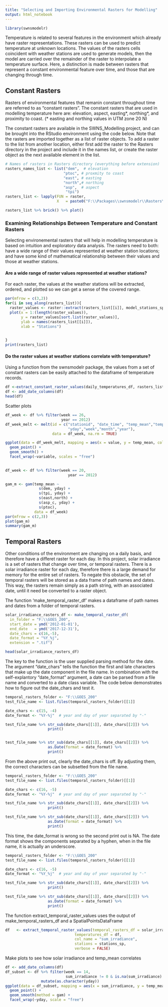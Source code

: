 ```yaml
---
title: "Selecting and Importing Environmental Rasters for Modelling"
output: html_notebook
---
```

```r
library(swnsmodelr)
```

Temperature is related to several features in the environment which already have raster representations. These rasters can be used to predict temperature at unknown locations. The values of the rasters cells coincident with weather stations are used to generate models, then the model are carried over the remainder of the raster to interpolate a temperature surface.
Here, a distinction is made between rasters that represent a constant environmental feature over time,
and those that are changing through time.

## Constant Rasters
Rasters of environmental features that remanin constant throughout time are referred to as "constant rasters". The constant rasters that are used in modelling temperature here are: elevation, aspect, easting\*, northing\*, and proximity to coast. (\* easting and northing values in UTM zone 20 N)

The constant rasters are available in the SWNS_Modelling project, and can be brought into the RStudio environment using the code below. Note that the rasters are imported together as a list of raster objects. To add a raster to the list from another location, either first add the raster to the Rasters directory in the project and include it in the names list, or create the raster object as the next available element in the list.
```r
# Names of rasters in Rasters directory (everything before extension)
rasters_names_list <- list("dem",  # elevation
                          "ptoc", # proxmity to coast
                          "east", # easting
                          "north",# northing
                          "asp",  # aspect
                           "tpi")
rasters_list <- lapply(FUN = raster,
                       X   = paste0("F:\\Packages\\swnsmodelr\\Rasters\\200\\",rasters_names_list, ".tif"))

rasters_list %>% brick() %>% plot()


```



### Examining Relationships Between Temperature and Constant Rasters

Selecting environemental rasters that will help in modelling temperature is based on intuition and exploratory data analysis. The rasters need to both: have a wide range of their values represented at weather station locations; and have some kind of mathematical relationship between their values and those at weather stations.

#### Are a wide range of raster values represented at weather stations?
For each raster, the values at the weather stations will be extracted, ordered, and plotted so we can get a sense of the covered range.
```r
par(mfrow = c(3,2))
for(i in seq_along(rasters_list)){
  raster_values <- raster::extract(rasters_list[[i]], model_stations_sp) 
  plot(x = 1:(length(raster_values)),
       y = raster_values[sort.list(raster_values)], 
       ylab = names(rasters_list[[i]]),
       xlab = "Stations")

  
}
print(rasters_list)
```


#### Do the raster values at weather stations correlate with temperature?

Using a function from the swnsmodelr package, the values from a set of constant rasters can be easily attached to the dataframe of temperature records. 

```r
df <-extract_constant_raster_values(daily_temperatures_df, rasters_list)
df <- add_date_columns(df)
head(df)
```




Scatter plots
```r

df_week <- df %>% filter(week == 26,
                         year == 2012)
df_week_melt <- melt(id = c("stationid", "date_time", "temp_mean","temp_min","temp_max","EASTING","NORTHING",
                            "yday","week","month","year"),
                     data = df_week, na.rm = TRUE)

ggplot(data = df_week_melt, mapping = aes(x = value, y = temp_mean, colour = yday)) +
  geom_point() +
  geom_smooth() +
  facet_wrap(~variable, scales = "free")
    

```



```r

df_week <- df %>% filter(week == 20,
                            year == 2012)

gam_m <- gam(temp_mean ~
               s(dem, yday) +
               s(tpi, yday) +
               s(east,north) +
               s(asp_c, yday) +
               s(ptoc),
             data = df_week)
par(mfrow = c(2,3))
plot(gam_m)
summary(gam_m)


```




## Temporal Rasters

Other conditions of the environment are changing on a daily basis, and therefore have a differet raster for each day. In this project, solar irradiance is a set of rasters that change over time, or temporal rasters. There is a solar irradiance raster for each day, therefore there is a large demand for memory for the entire set of rasters. To negate this obstacle, the set of temporal rasters will be stored as a data frame of path names and dates. This way, the rasters remain simply as a path string, with an associated date, until it need be converted to a raster object. 


The function 'make_temporal_raster_df' makes a dataframe of path names and dates from a folder of temporal rasters.

```r
solar_irradiance_rasters_df <- make_temporal_raster_df(
  in_folder = "F:\\GOES_200",
  start_date = ymd('2012-01-01'),
  end_date   = ymd('2017-12-31'),
  date_chars = c(16,-5),
  date_format = "%Y_%j",
  extension = ".tif")

head(solar_irradiance_rasters_df)
```

The key to the function is the user supplied parsing method for the date. The argument "date_chars" tells the function the first and late characters that make up the date component in the file name. In combination with the self-explantory "date_format" argument, a date can be parsed from a file name and converted to a date class variable. The code below demonstrates how to figure out the date_chars and test it.

```r
temporal_rasters_folder <- "F:\\GOES_200"
test_file_name <- list.files(temporal_rasters_folder)[[1]]

date_chars <- c(15, -4)
date_format <- "%Y-%j"  # year and day of year separated by "-"

test_file_name %>% str_sub(date_chars[[1]], date_chars[[2]]) %>%
                   print()


test_file_name %>% str_sub(date_chars[[1]], date_chars[[2]]) %>%
                   as.Date(format = date_format) %>%
                   print()

```

From the above print out, clearly the date_chars is off. By adjusting them, the correct characters can be subsetted from the file name.



```r
temporal_rasters_folder <- "F:\\GOES_200"
test_file_name <- list.files(temporal_rasters_folder)[[1]]

date_chars <- c(16, -5)
date_format <- "%Y-%j"  # year and day of year separated by "-"

test_file_name %>% str_sub(date_chars[[1]], date_chars[[2]]) %>%
                   print()

test_file_name %>% str_sub(date_chars[[1]], date_chars[[2]]) %>%
                   as.Date(format = date_format) %>%
                   print()
```



This time, the date_format is wrong so the second print out is NA. The date format shows the components separated by a hyphen, when in the file name, it is actually an underscore.
```r
temporal_rasters_folder <- "F:\\GOES_200"
test_file_name <- list.files(temporal_rasters_folder)[[1]]

date_chars <- c(16, -5)
date_format <- "%Y_%j"  # year and day of year separated by "-"

test_file_name %>% str_sub(date_chars[[1]], date_chars[[2]]) %>%
                   print()

test_file_name %>% str_sub(date_chars[[1]], date_chars[[2]]) %>%
                   as.Date(format = date_format) %>%
                   print()
```



The function extract_temporal_raster_values uses the output of make_temporal_rasters_df and a SpatialPointsDataFrame

```r

df   <- extract_temporal_raster_values(temporal_rasters_df = solar_irradiance_rasters_df,
                               temperatures_df = df,
                               col_name = "sum_irradiance",
                               stations = stations_sp,
                               verbose = FALSE)
```


Make plots to see how solar irradiance and temp_mean correlates

```r
df <- add_date_columns(df)
df_subset <- df %>% filter(week == 14,
                           sum_irradiance != 0 & is.na(sum_irradiance) == FALSE) %>%
                mutate(as.character(yday))
ggplot(data = df_subset, mapping = aes(x = sum_irradiance, y = temp_mean)) +
  geom_point() +
  geom_smooth(method = gam) +
  facet_wrap(~yday, scale = "free")
```

